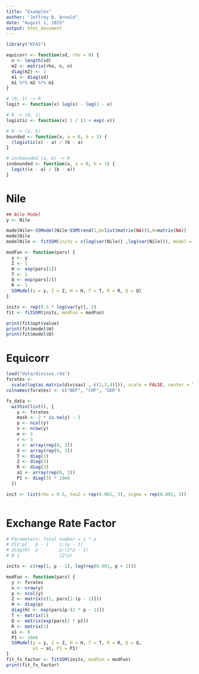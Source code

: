```yaml
---
title: "Examples"
author: "Jeffrey B. Arnold"
date: "August 1, 2015"
output: html_document
---
```


```r
library("KFAS")
```

```r
equicorr <- function(sd, rho = 0) {
  n <- length(sd)
  m2 <- matrix(rho, n, n)
  diag(m2) <- 1
  m1 <- diag(sd)
  m1 %*% m2 %*% m1
}
```

```r
# (0, 1) -> R
logit <- function(x) log(x) - log(1 - x)
```

```r
# R -> (0, 1)
logistic <- function(x) 1 / (1 + exp(-x))
```

```r
# R -> (a, b)
bounded <- function(x, a = 0, b = 1) {
  (logistic(x) - a) / (b - a)
}
```

```r
# invbounded (a, b) -> R
invbounded <- function(x, a = 0, b = 1) {
  logit((x - a) / (b - a))
}
```



# Nile

```r
## Nile Model
y <- Nile

modelNile<-SSModel(Nile~SSMtrend(1,Q=list(matrix(NA))),H=matrix(NA))
modelNile
modelNile <- fitSSM(inits = c(log(var(Nile)) ,log(var(Nile))), model = modelNile, method='BFGS', control = list(REPORT = 1, trace = 1))$model

modFun <- function(pars) {
  y <- y
  Z <- 1
  H <- exp(pars[1])
  T <- 1
  Q <- exp(pars[2])
  R <- 1
  SSModel(y = y, Z = Z, H = H, T = T, R = R, Q = Q)
}

inits <- rep(0.5 * log(var(y)), 2)
fit <- fitSSM(inits, modFun = modFun)

print(fit$opt$value)
print(fit$model$H)
print(fit$model$Q)
```

# Equicorr

```r
load("data/divisas.rda")
fxrates <-
  scale(log(as.matrix(divisas[ , c(2,3,4)])), scale = FALSE, center = TRUE)
colnames(fxrates) <- c("BEF", "CHF", "GER")
```


```r
fx_data <-
  within(list(), {
    y <- fxrates
    mask <- 2 * is.na(y) - 1
    p <- ncol(y)
    n <- nrow(y)
    m <- 3
    r <- 3
    c <- array(rep(0, 3))
    d <- array(rep(0, 3))
    T <- diag(3)
    Z <- diag(3)
    R <- diag(3)
    a1 <- array(rep(0, 3))
    P1 <- diag(3) * 10e6
  })

init <- list(rho = 0.5, tau2 = rep(0.001, 3), sigma = rep(0.001, 3))



```


# Exchange Rate Factor


```r
# Parameters: Total number = 2 * p
# Z[2:p]   p - 1    1:(p - 1)
# diag(H)  p        p:(2*p - 1)
# Q 1               (2*p)

inits <- c(rep(1, p - 1), log(rep(0.001, p + 1)))

modFun <- function(pars) {
  y <- fxrates
  n <- nrow(y)
  p <- ncol(y)
  Z <- matrix(c(1, pars[1:(p - 1)]))
  H <- diag(p)
  diag(H) <- exp(pars[p:(2 * p - 1)])
  T <- matrix(1)
  Q <- matrix(exp(pars[2 * p]))
  R <- matrix(1)
  a1 <- 0
  P1 <- 10e6
  SSModel(y = y, Z = Z, H = H, T = T, R = R, Q = Q,
          a1 = a1, P1 = P1)
}
fit_fx_factor <- fitSSM(inits, modFun = modFun)
print(fit_fx_factor)
```





